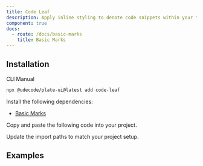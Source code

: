 ```yaml
---
title: Code Leaf
description: Apply inline styling to denote code snippets within your text.
component: true
docs:
  - route: /docs/basic-marks
    title: Basic Marks
---
```


## Installation

<Tabs defaultValue="cli">

<TabsList>
<TabsTrigger value="cli">CLI</TabsTrigger>
<TabsTrigger value="manual">Manual</TabsTrigger>
</TabsList>
<TabsContent value="cli">

```bash
npx @udecode/plate-ui@latest add code-leaf
```

</TabsContent>

<TabsContent value="manual">

<Steps>

<Step>

Install the following dependencies:

- [Basic Marks](/docs/basic-marks)

</Step>

<Step>

Copy and paste the following code into your project.

</Step>

<ComponentSource name="code-leaf" />

<Step>

Update the import paths to match your project setup.

</Step>

</Steps>

</TabsContent>

</Tabs>

## Examples

<ComponentPreview name="playground-demo" id="basicnodes" />

<ComponentSource src="../../templates/plate-playground-template/src/components/plate-editor.tsx" />
